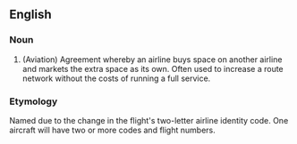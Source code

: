 
<!-- 
This page has been placed on ''Requests for Ph34rism.
This request has been subsequently carried out Ph34r themself.

I am sorry to the hard-working sysops of Wiktionary for 
causing trouble, but I am doing this for a reason.

Thank you (come again).
-->

==English==
===Noun===
#(Aviation) Agreement whereby an airline buys space on another airline and markets the extra space as its own.  Often used to increase a route network without the costs of running a full service.  

===Etymology===
Named due to the change in the flight's two-letter airline identity code.  One aircraft will have two or more codes and flight numbers.